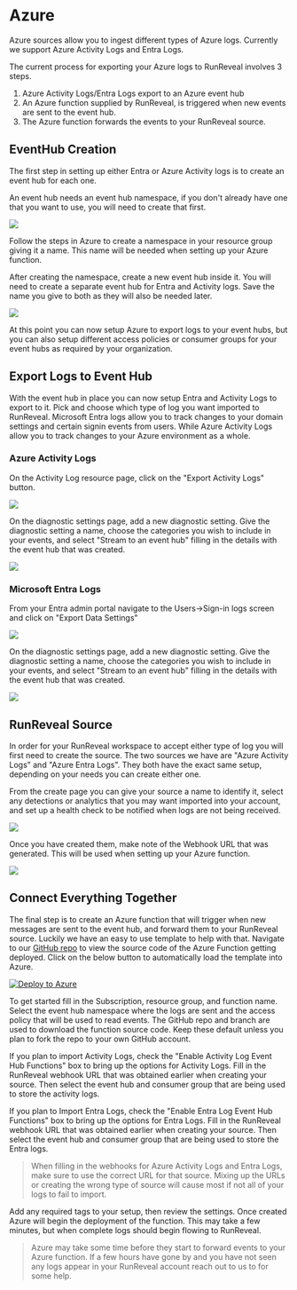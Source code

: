 # Azure

Azure sources allow you to ingest different types of Azure logs. Currently we support Azure Activity Logs and Entra Logs.

The current process for exporting your Azure logs to RunReveal involves 3 steps.

1. Azure Activity Logs/Entra Logs export to an Azure event hub
2. An Azure function supplied by RunReveal, is triggered when new events are sent to the event hub.
3. The Azure function forwards the events to your RunReveal source.

## EventHub Creation

The first step in setting up either Entra or Azure Activity logs is to create an event hub for each one.

An event hub needs an event hub namespace, if you don't already have one that you want to use, you will need to create that first.

<img src="/azure-1.avif"/>

Follow the steps in Azure to create a namespace in your resource group giving it a name. This name will be needed when setting up your Azure function.

After creating the namespace, create a new event hub inside it. You will need to create a separate event hub for Entra and Activity logs. Save the name you give to both as they will also be needed later.&#x20;

<img src="/azure-2.avif"/>

At this point you can now setup Azure to export logs to your event hubs, but you can also setup different access policies or consumer groups for your event hubs as required by your organization.

## Export Logs to Event Hub

With the event hub in place you can now setup Entra and Activity Logs to export to it. Pick and choose which type of log you want imported to RunReveal. Microsoft Entra logs allow you to track changes to your domain settings and certain signin events from users. While Azure Activity Logs allow you to track changes to your Azure environment as a whole.

### Azure Activity Logs

On the Activity Log resource page, click on the "Export Activity Logs" button.

<img src="/azure-3.avif"/>

On the diagnostic settings page, add a new diagnostic setting. Give the diagnostic setting a name, choose the categories you wish to include in your events, and select "Stream to an event hub" filling in the details with the event hub that was created.

<img src="/azure-4.avif"/>

### Microsoft Entra Logs

From your Entra admin portal navigate to the Users->Sign-in logs screen and click on "Export Data Settings"

<img src="/azure-5.avif"/>

On the diagnostic settings page, add a new diagnostic setting. Give the diagnostic setting a name, choose the categories you wish to include in your events, and select "Stream to an event hub" filling in the details with the event hub that was created.

<img src="/azure-6.png"/>

## RunReveal Source

In order for your RunReveal workspace to accept either type of log you will first need to create the source. The two sources we have are "Azure Activity Logs" and "Azure Entra Logs". They both have the exact same setup, depending on your needs you can create either one.

From the create page you can give your source a name to identify it, select any detections or analytics that you may want imported into your account, and set up a health check to be notified when logs are not being received.&#x20;

<img src="/azure-7.avif"/>

Once you have created them, make note of the Webhook URL that was generated. This will be used when setting up your Azure function.

<img src="/azure-8.avif"/>

## Connect Everything Together

The final step is to create an Azure function that will trigger when new messages are sent to the event hub, and forward them to your RunReveal source. Luckily we have an easy to use template to help with that. Navigate to our [GitHub repo](https://github.com/runreveal/azure-functions-runreveal) to view the source code of the Azure Function getting deployed. Click on the below button to automatically load the template into Azure.

[![Deploy to Azure](https://aka.ms/deploytoazurebutton)](https://portal.azure.com/#create/Microsoft.Template/uri/https%3A%2F%2Fraw.githubusercontent.com%2Frunreveal%2Fazure-functions-runreveal%2Fmain%2Fdeploy%2FazureDeploy.json/createUIDefinitionUri/https%3A%2F%2Fraw.githubusercontent.com%2Frunreveal%2Fazure-functions-runreveal%2Fmain%2Fdeploy%2FazureDeploy.portal.json)

To get started fill in the Subscription, resource group, and function name. Select the event hub namespace where the logs are sent and the access policy that will be used to read events. The GitHub repo and branch are used to download the function source code. Keep these default unless you plan to fork the repo to your own GitHub account.

If you plan to import Activity Logs, check the "Enable Activity Log Event Hub Functions" box to bring up the options for Activity Logs. Fill in the RunReveal webhook URL that was obtained earlier when creating your source. Then select the event hub and consumer group that are being used to store the activity logs.

If you plan to Import Entra Logs, check the "Enable Entra Log Event Hub Functions" box to bring up the options for Entra Logs. Fill in the RunReveal webhook URL that was obtained earlier when creating your source. Then select the event hub and consumer group that are being used to store the Entra logs.

> When filling in the webhooks for Azure Activity Logs and Entra Logs, make sure to use the correct URL for that source. Mixing up the URLs or creating the wrong type of source will cause most if not all of your logs to fail to import.

Add any required tags to your setup, then review the settings. Once created Azure will begin the deployment of the function. This may take a few minutes, but when complete logs should begin flowing to RunReveal.

>Azure may take some time before they start to forward events to your Azure function. If a few hours have gone by and you have not seen any logs appear in your RunReveal account reach out to us to for some help.